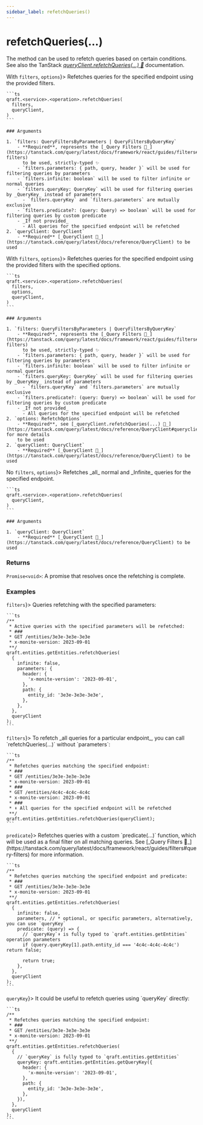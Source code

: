 ```yaml
---
sidebar_label: refetchQueries()
---
```


# refetchQueries(...)

The method can be used to refetch queries based on certain conditions.
See also the TanStack [_queryClient.refetchQueries(...) 🌴_](https://tanstack.com/query/latest/docs/reference/QueryClient#queryclientrefetchqueries) documentation.

<Tabs>
  <TabItem value="with-filters-no-options" label={<span style={{verticalAlign: "middle"}}>With <code>filters</code>, <code style={{textDecoration: "line-through"}}>options</code></span>}>
    Refetches queries for the specified endpoint using the provided filters.

    ```ts
    qraft.<service>.<operation>.refetchQueries(
      filters,
      queryClient,
    )
    ```

    ### Arguments

    1. `filters: QueryFiltersByParameters | QueryFiltersByQueryKey`
        - **Required**, represents the [_Query Filters 🌴_](https://tanstack.com/query/latest/docs/framework/react/guides/filters#query-filters)
          to be used, strictly-typed ✨
        - `filters.parameters: { path, query, header }` will be used for filtering queries by parameters
        - `filters.infinite: boolean` will be used to filter infinite or normal queries
        - `filters.queryKey: QueryKey` will be used for filtering queries by _QueryKey_ instead of parameters
          - `filters.queryKey` and `filters.parameters` are mutually exclusive
        - `filters.predicate?: (query: Query) => boolean` will be used for filtering queries by custom predicate
        - _If not provided_
          - All queries for the specified endpoint will be refetched
    2. `queryClient: QueryClient`
        - **Required** [_QueryClient 🌴_](https://tanstack.com/query/latest/docs/reference/QueryClient) to be used
  </TabItem>
  <TabItem value="with-filter-and-options" label={<span style={{verticalAlign: "middle"}}>With <code>filters</code>, <code>options</code></span>}>
    Refetches queries for the specified endpoint using the provided filters with the specified options.

    ```ts
    qraft.<service>.<operation>.refetchQueries(
      filters,
      options,
      queryClient,
    )
    ```

    ### Arguments

    1. `filters: QueryFiltersByParameters | QueryFiltersByQueryKey`
        - **Required**, represents the [_Query Filters 🌴_](https://tanstack.com/query/latest/docs/framework/react/guides/filters#query-filters)
          to be used, strictly-typed ✨
        - `filters.parameters: { path, query, header }` will be used for filtering queries by parameters
        - `filters.infinite: boolean` will be used to filter infinite or normal queries
        - `filters.queryKey: QueryKey` will be used for filtering queries by _QueryKey_ instead of parameters
          - `filters.queryKey` and `filters.parameters` are mutually exclusive
        - `filters.predicate?: (query: Query) => boolean` will be used for filtering queries by custom predicate
        - _If not provided_
          - All queries for the specified endpoint will be refetched
    2. `options: RefetchOptions`
        - **Required**, see [_queryClient.refetchQueries(...) 🌴_](https://tanstack.com/query/latest/docs/reference/QueryClient#queryclientrefetchqueries) for more details
        to be used
    2. `queryClient: QueryClient`
        - **Required** [_QueryClient 🌴_](https://tanstack.com/query/latest/docs/reference/QueryClient) to be used
  </TabItem>
  <TabItem value="without-filters" label={<span style={{verticalAlign: "middle"}}>No <code style={{textDecoration: "line-through"}}>filters</code>, <code style={{textDecoration: "line-through"}}>options</code></span>}>
    Refetches _all_ normal and _Infinite_ queries for the specified endpoint.

    ```ts
    qraft.<service>.<operation>.refetchQueries(
      queryClient,
    )
    ```

    ### Arguments

    1. `queryClient: QueryClient`
        - **Required** [_QueryClient 🌴_](https://tanstack.com/query/latest/docs/reference/QueryClient) to be used
  </TabItem>
</Tabs>

### Returns

`Promise<void>`: A promise that resolves once the refetching is complete.

### Examples

<Tabs>
  <TabItem value="with-filters" label={<span style={{verticalAlign: "middle"}}><code>filters</code></span>}>
    Queries refetching with the specified parameters:

    ```ts
    /**
     * Active queries with the specified parameters will be refetched:
     * ###
     * GET /entities/3e3e-3e3e-3e3e
     * x-monite-version: 2023-09-01
     **/
    qraft.entities.getEntities.refetchQueries(
      {
        infinite: false,
        parameters: {
          header: {
            'x-monite-version': '2023-09-01',
          },
          path: {
            entity_id: '3e3e-3e3e-3e3e',
          },
        },
      },
      queryClient
    );
    ```
  </TabItem>
  <TabItem value="without-filters" label={<span style={{verticalAlign: "middle"}}><code style={{textDecoration: 'line-through'}}>filters</code></span>}>
    To refetch _all queries for a particular endpoint_, you can call `refetchQueries(...)` without `parameters`:

    ```ts
    /**
     * Refetches queries matching the specified endpoint:
     * ###
     * GET /entities/3e3e-3e3e-3e3e
     * x-monite-version: 2023-09-01
     * ###
     * GET /entities/4c4c-4c4c-4c4c
     * x-monite-version: 2023-09-01
     * ###
     * ⬇︎ All queries for the specified endpoint will be refetched
     **/
    qraft.entities.getEntities.refetchQueries(queryClient);
    ```
  </TabItem>
  <TabItem value="with-predicate" label={<span style={{verticalAlign: "middle"}}><code>predicate</code></span>}>
    Refetches queries with a custom `predicate(...)` function,
    which will be used as a final filter on all matching queries.
    See [_Query Filters 🌴_](https://tanstack.com/query/latest/docs/framework/react/guides/filters#query-filters)
    for more information.

    ```ts
    /**
     * Refetches queries matching the specified endpoint and predicate:
     * ###
     * GET /entities/3e3e-3e3e-3e3e
     * x-monite-version: 2023-09-01
     **/
    qraft.entities.getEntities.refetchQueries(
      {
        infinite: false,
        parameters, // * optional, or specific parameters, alternatively, you can use `queryKey`
        predicate: (query) => {
          // `queryKey`⬇︎ is fully typed to `qraft.entities.getEntities` operation parameters
          if (query.queryKey[1].path.entity_id === '4c4c-4c4c-4c4c') return false;

          return true;
        },
      },
      queryClient
    );
    ```
  </TabItem>
  <TabItem value="with-query-key" label={<span style={{verticalAlign: "middle"}}><code>queryKey</code></span>}>
    It could be useful to refetch queries using `queryKey` directly:

    ```ts
    /**
     * Refetches queries matching the specified endpoint:
     * ###
     * GET /entities/3e3e-3e3e-3e3e
     * x-monite-version: 2023-09-01
     **/
    qraft.entities.getEntities.refetchQueries(
      {
        // `queryKey` is fully typed to `qraft.entities.getEntities`
        queryKey: qraft.entities.getEntities.getQueryKey({
          header: {
            'x-monite-version': '2023-09-01',
          },
          path: {
            entity_id: '3e3e-3e3e-3e3e',
          },
        }),
      },
      queryClient
    );
    ```
  </TabItem>
</Tabs>
